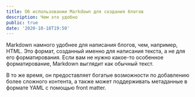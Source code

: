 ```yaml
---
title: Об использовании Markdown для создания блогов
description: Чем это удобно
public: true
date: '2020-10-18T19:50'
---
```


Markdown намного удобнее для написания блогов, чем, например, HTML. Это формат, созданный
именно для написания текста, а не для его форматирования. Если вам не нужно какое-то
особенное форматирование, Markdown выглядит как обычный текст.

В то же время, он предоставляет богатые возможности по добавлению более сложного контента,
а также может поддерживать метаданные в формате YAML с помощью front matter.

